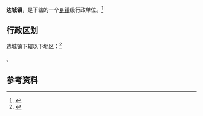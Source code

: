 {{中国乡级行政区|21/08/11/103/000}}

'''边城镇'''，是{{PRC admin/fullname|21/08/11/103/000|3}}下辖的一个[[乡镇|乡镇]]级行政单位。<ref>{{PRC admin/ref sgc|{{PRC admin/parent|21/08/11/103/000}}}}</ref>

== 行政区划 ==

边城镇下辖以下地区：<ref>{{PRC admin/ref sgc|21/08/11/103/000}}</ref>

{{PRC admin/children|21/08/11/103/000}}。

== 参考资料 ==

{{reflist}}

{{行政区划小作品}}
{{PRC admin/navcat|21/08/11/103/000}}